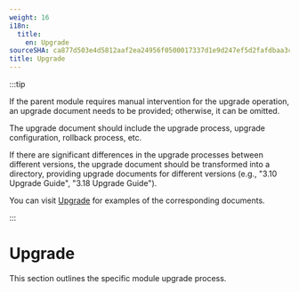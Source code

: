 ```yaml
---
weight: 16
i18n:
  title:
    en: Upgrade
sourceSHA: ca877d503e4d5812aaf2ea24956f0500017337d1e9d247ef5d2fafdbaa3cbd04
title: Upgrade
---
```


:::tip

If the parent module requires manual intervention for the upgrade operation, an upgrade document needs to be provided; otherwise, it can be omitted.

The upgrade document should include the upgrade process, upgrade configuration, rollback process, etc.

If there are significant differences in the upgrade processes between different versions, the upgrade document should be transformed into a directory, providing upgrade documents for different versions (e.g., "3.10 Upgrade Guide", "3.18 Upgrade Guide").

You can visit [Upgrade](https://product-doc-guide.alauda.cn/template/upgrade/example.html) for examples of the corresponding documents.

:::

# Upgrade

This section outlines the specific module upgrade process.
